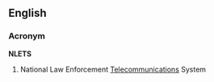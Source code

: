 ==English==
===Acronym===
'''NLETS'''

#{{US}} National Law Enforcement [[telecommunications|Telecommunications]] System